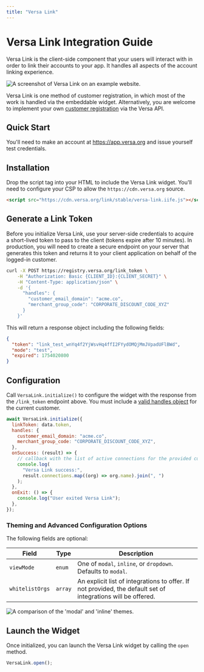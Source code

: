```yaml
---
title: "Versa Link"
---
```


# Versa Link Integration Guide

Versa Link is the client-side component that your users will interact with in order to link their accounts to your app. It handles all aspects of the account linking experience.

![A screenshot of Versa Link on an example website.](https://raw.githubusercontent.com/versa-protocol/docs/main/assets/versa_link.png)

Versa Link is one method of customer registration, in which most of the work is handled via the embeddable widget. Alternatively, you are welcome to implement your own [customer registration](/customer_registration) via the Versa API.

## Quick Start

You'll need to make an account at https://app.versa.org and issue yourself test credentials.

## Installation

Drop the script tag into your HTML to include the Versa Link widget. You'll need to configure your CSP to allow the `https://cdn.versa.org` source.

```html
<script src="https://cdn.versa.org/link/stable/versa-link.iife.js"></script>
```

## Generate a Link Token

Before you initialize Versa Link, use your server-side credentials to acquire a short-lived token to pass to the client (tokens expire after 10 minutes).
In production, you will need to create a secure endpoint on your server that generates this token and returns it to your client application on behalf of the logged-in customer.

```bash
curl -X POST https://registry.versa.org/link_token \
    -H "Authorization: Basic {CLIENT_ID}:{CLIENT_SECRET}" \
    -H "Content-Type: application/json" \
    -d '{
      "handles": {
        "customer_email_domain": "acme.co",
        "merchant_group_code": "CORPORATE_DISCOUNT_CODE_XYZ"
      }
    }'
```

This will return a response object including the following fields:

```json
{
  "token": "link_test_wnYq4f2YjWsvHq4ffI2FYydOMQjMmJVpadUFlBWd",
  "mode": "test",
  "expired": 1754020800
}
```

## Configuration

Call `VersaLink.initialize()` to configure the widget with the response from the `/link_token` endpoint above. You must include a [valid handles object](/sending#handles-object) for the current customer.

```js
await VersaLink.initialize({
  linkToken: data.token,
  handles: {
    customer_email_domain: "acme.co",
    merchant_group_code: "CORPORATE_DISCOUNT_CODE_XYZ",
  },
  onSuccess: (result) => {
    // callback with the list of active connections for the provided customer handles
    console.log(
      "Versa Link success:",
      result.connections.map((org) => org.name).join(", ")
    );
  },
  onExit: () => {
    console.log("User exited Versa Link");
  },
});
```

### Theming and Advanced Configuration Options

The following fields are optional:

| Field           | Type    | Description                                                                                                  |
| --------------- | ------- | ------------------------------------------------------------------------------------------------------------ |
| `viewMode`      | `enum`  | One of `modal`, `inline`, or `dropdown`. Defaults to `modal`.                                                |
| `whitelistOrgs` | `array` | An explicit list of integrations to offer. If not provided, the default set of integrations will be offered. |

![A comparison of the 'modal' and 'inline' themes.](https://raw.githubusercontent.com/versa-protocol/docs/main/assets/link_viewmode.png "A comparison of the 'modal' and 'inline' themes.")

## Launch the Widget

Once initialized, you can launch the Versa Link widget by calling the `open` method.

```js
VersaLink.open();
```

